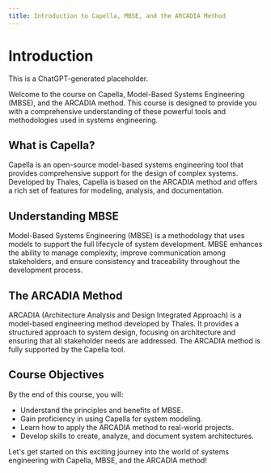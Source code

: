 ```yaml
---
title: Introduction to Capella, MBSE, and the ARCADIA Method
---
```


# Introduction

This is a ChatGPT-generated placeholder.

Welcome to the course on Capella, Model-Based Systems Engineering (MBSE), and the ARCADIA method. This course is designed to provide you with a comprehensive understanding of these powerful tools and methodologies used in systems engineering.

## What is Capella?

Capella is an open-source model-based systems engineering tool that provides comprehensive support for the design of complex systems. Developed by Thales, Capella is based on the ARCADIA method and offers a rich set of features for modeling, analysis, and documentation.

## Understanding MBSE

Model-Based Systems Engineering (MBSE) is a methodology that uses models to support the full lifecycle of system development. MBSE enhances the ability to manage complexity, improve communication among stakeholders, and ensure consistency and traceability throughout the development process.

## The ARCADIA Method

ARCADIA (Architecture Analysis and Design Integrated Approach) is a model-based engineering method developed by Thales. It provides a structured approach to system design, focusing on architecture and ensuring that all stakeholder needs are addressed. The ARCADIA method is fully supported by the Capella tool.

## Course Objectives

By the end of this course, you will:
- Understand the principles and benefits of MBSE.
- Gain proficiency in using Capella for system modeling.
- Learn how to apply the ARCADIA method to real-world projects.
- Develop skills to create, analyze, and document system architectures.

Let's get started on this exciting journey into the world of systems engineering with Capella, MBSE, and the ARCADIA method!
